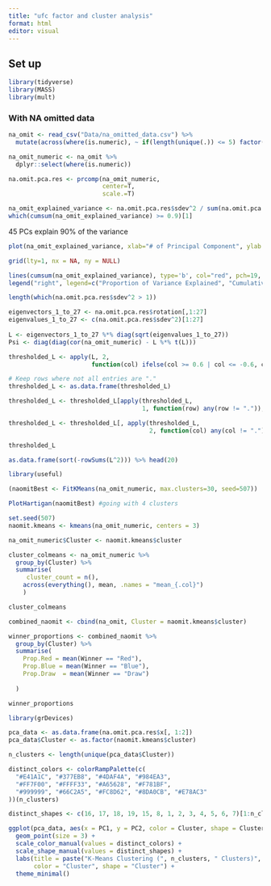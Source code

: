 ```yaml
---
title: "ufc factor and cluster analysis"
format: html
editor: visual
---
```


## Set up

```r
library(tidyverse)
library(MASS)
library(mult)
```

### With NA omitted data

```r

na_omit <- read_csv("Data/na_omitted_data.csv") %>%
  mutate(across(where(is.numeric), ~ if(length(unique(.)) <= 5) factor(.) else .))

na_omit_numeric <- na_omit %>% 
  dplyr::select(where(is.numeric))
```

```r
na.omit.pca.res <- prcomp(na_omit_numeric,
                          center=T,
                          scale.=T)
```

```r
na_omit_explained_variance <- na.omit.pca.res$sdev^2 / sum(na.omit.pca.res$sdev^2)
which(cumsum(na_omit_explained_variance) >= 0.9)[1]
```

45 PCs explain 90% of the variance

```r
plot(na_omit_explained_variance, xlab="# of Principal Component", ylab = "Proportion of Variance Explained", main = "Skree Plot", ylim=c(0,1), type='b', col="blue", pch=19, lty=1, xaxp=c(1,4,3))

grid(lty=1, nx = NA, ny = NULL)

lines(cumsum(na_omit_explained_variance), type='b', col="red", pch=19, lty=2)
legend("right", legend=c("Proportion of Variance Explained", "Cumulative Proportion of Variance Explained"), col=c("blue", "red"), pch=19, lty=1:2, xpd=TRUE)
```

```r
length(which(na.omit.pca.res$sdev^2 > 1))
```

```r
eigenvectors_1_to_27 <- na.omit.pca.res$rotation[,1:27]
eigenvalues_1_to_27 <- c(na.omit.pca.res$sdev^2)[1:27]
  
L <- eigenvectors_1_to_27 %*% diag(sqrt(eigenvalues_1_to_27))
Psi <- diag(diag(cor(na_omit_numeric) - L %*% t(L)))
```

```r
thresholded_L <- apply(L, 2,
                       function(col) ifelse(col >= 0.6 | col <= -0.6, col, "."))

# Keep rows where not all entries are "."
thresholded_L <- as.data.frame(thresholded_L)

thresholded_L <- thresholded_L[apply(thresholded_L,
                                     1, function(row) any(row != ".")), ]

thresholded_L <- thresholded_L[, apply(thresholded_L,
                                       2, function(col) any(col != "."))]

thresholded_L
```

```r
as.data.frame(sort(-rowSums(L^2))) %>% head(20)
```

```r
library(useful)

(naomitBest <- FitKMeans(na_omit_numeric, max.clusters=30, seed=507))
```

```r
PlotHartigan(naomitBest) #going with 4 clusters
```

```r
set.seed(507)
naomit.kmeans <- kmeans(na_omit_numeric, centers = 3)
```

```r
na_omit_numeric$Cluster <- naomit.kmeans$cluster

cluster_colmeans <- na_omit_numeric %>%
  group_by(Cluster) %>%
  summarise(
     cluster_count = n(),
    across(everything(), mean, .names = "mean_{.col}")
    )

cluster_colmeans
```

```r
combined_naomit <- cbind(na_omit, Cluster = naomit.kmeans$cluster)

winner_proportions <- combined_naomit %>%
  group_by(Cluster) %>%
  summarise(
    Prop.Red = mean(Winner == "Red"),  
    Prop.Blue = mean(Winner == "Blue"),
    Prop.Draw  = mean(Winner == "Draw")
      
  )

winner_proportions
```

```r
library(grDevices)

pca_data <- as.data.frame(na.omit.pca.res$x[, 1:2])  
pca_data$Cluster <- as.factor(naomit.kmeans$cluster)

n_clusters <- length(unique(pca_data$Cluster))

distinct_colors <- colorRampPalette(c(
  "#E41A1C", "#377EB8", "#4DAF4A", "#984EA3", 
  "#FF7F00", "#FFFF33", "#A65628", "#F781BF",
  "#999999", "#66C2A5", "#FC8D62", "#8DA0CB", "#E78AC3"
))(n_clusters)

distinct_shapes <- c(16, 17, 18, 19, 15, 8, 1, 2, 3, 4, 5, 6, 7)[1:n_clusters]

ggplot(pca_data, aes(x = PC1, y = PC2, color = Cluster, shape = Cluster)) +
  geom_point(size = 3) +  
  scale_color_manual(values = distinct_colors) +  
  scale_shape_manual(values = distinct_shapes) + 
  labs(title = paste("K-Means Clustering (", n_clusters, " Clusters)", sep=""), 
       color = "Cluster", shape = "Cluster") +
  theme_minimal()
```
